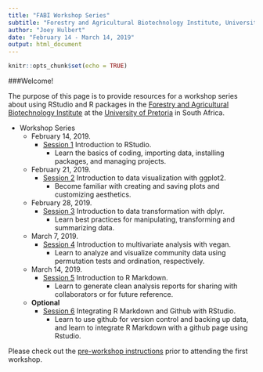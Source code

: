 ```yaml
---
title: "FABI Workshop Series"
subtitle: "Forestry and Agricultural Biotechnology Institute, University of Pretoria"
author: "Joey Hulbert"
date: "February 14 - March 14, 2019"
output: html_document
---
```


```r
knitr::opts_chunk$set(echo = TRUE)
```

###Welcome! 

The purpose of this page is to provide resources for a workshop series about using RStudio and R packages in the [Forestry and Agricultural Biotechnology Institute](https://fabinet.up.ac.za) at the [University of Pretoria](https://www.up.ac.za/) in South Africa. 

* Workshop Series
    + February 14, 2019. 
        + [Session 1](http://jmhulbert.github.io/r/s1) Introduction to RStudio.
            + Learn the basics of coding, importing data, installing packages, and managing projects.
    + February 21, 2019. 
        + [Session 2](http://jmhulbert.github.io/r/s2) Introduction to data visualization with ggplot2.
            + Become familiar with creating and saving plots and customizing aesthetics. 
    + February 28, 2019. 
        + [Session 3](http://jmhulbert.github.io/r/s3) Introduction to data transformation with dplyr.
            + Learn best practices for manipulating, transforming and summarizing data. 
    + March 7, 2019. 
        + [Session 4](http://jmhulbert.github.io/r/s4) Introduction to multivariate analysis with vegan.
            + Learn to analyze and visualize community data using permutation tests and ordination, respectively. 
    + March 14, 2019. 
        + [Session 5](http://jmhulbert.github.io/r/s5) Introduction to R Markdown.
            + Learn to generate clean analysis reports for sharing with collaborators or for future reference. 
    + **Optional** 
        + [Session 6](http://jmhulbert.github.io/r/s6) Integrating R Markdown and Github with RStudio.
            + Learn to use github for version control and backing up data, and learn to integrate R Markdown with a github page using Rstudio. 
            
Please check out the [pre-workshop instructions](http://jmhulbert.github.io/r/pre) prior to attending the first workshop. 